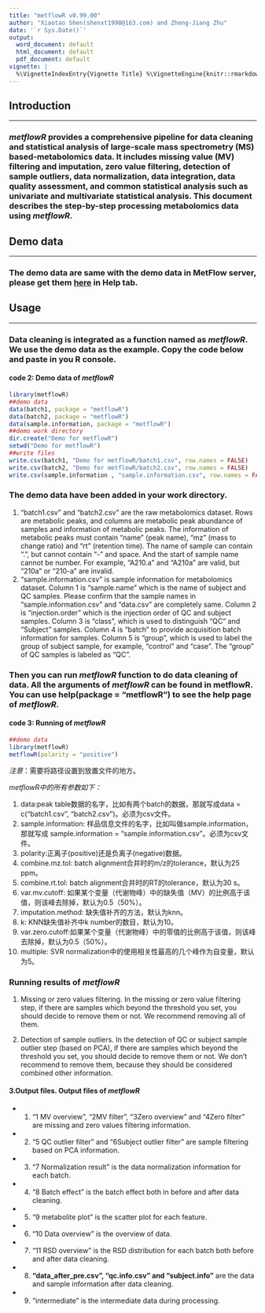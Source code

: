 ```yaml
---
title: "metflowR v0.99.00"
author: "Xiaotao Shen(shenxt1990@163.com) and Zheng-Jiang Zhu"
date: '`r Sys.Date()`'
output:
  word_document: default
  html_document: default
  pdf_document: default
vignette: |
  %\VignetteIndexEntry{Vignette Title} %\VignetteEngine{knitr::rmarkdown} %\VignetteEncoding{UTF-8}
---
```


## **Introduction**
******************************************

### *metflowR* provides a comprehensive pipeline for data cleaning and statistical analysis of large-scale mass spectrometry (MS) based-metabolomics data. It includes missing value (MV) filtering and imputation, zero value filtering, detection of sample outliers, data normalization, data integration, data quality assessment, and common statistical analysis such as univariate and multivariate statistical analysis. This document describes the step-by-step processing metabolomics data using *metflowR*.


## **Demo data**
******************************************

### The demo data are same with the demo data in MetFlow server, please get them [here](http://metflow.zhulab.cn/) in **Help** tab.


## **Usage**
******************************************

### Data cleaning is integrated as a function named as *metflowR*. We use the demo data as the example. Copy the code below and paste in you R console.

#### code 2: Demo data of *metflowR*
```r
library(metflowR)
##demo data
data(batch1, package = "metflowR")
data(batch2, package = "metflowR")
data(sample.information, package = "metflowR")
##demo work directory
dir.create("Demo for metflowR")
setwd("Demo for metflowR")
##write files
write.csv(batch1, "Demo for metflowR/batch1.csv", row.names = FALSE)
write.csv(batch2, "Demo for metflowR/batch2.csv", row.names = FALSE)
write.csv(sample.information , "sample.information.csv", row.names = FALSE)
```

### The demo data have been added in your work directory. 
1. "batch1.csv" and "batch2.csv" are the raw metabolomics dataset. Rows are metabolic peaks, and columns are metabolic peak abundance of samples and information of metabolic peaks. The information of metabolic peaks must contain "name" (peak name), "mz" (mass to change ratio) and "rt" (retention time). The name of sample can contain ".", but cannot contain "-" and space. And the start of sample name cannot be number. For example, "A210.a" and "A210a" are valid, but "210a" or "210-a" are invalid.
2. "sample.information.csv" is sample information for metabolomics dataset. Column 1 is "sample.name" which is the name of subject and QC samples. Please confirm that the sample names in "sample.information.csv" and "data.csv" are completely same. Column 2 is "injection.order" which is the injection order of QC and subject samples. Column 3 is "class", which is used to distinguish "QC" and "Subject" samples. Column 4 is "batch" to provide acquisition batch information for samples. Column 5 is "group", which is used to label the group of subject sample, for example, "control" and "case". The "group" of QC samples is labeled as "QC".

### Then you can run *metflowR* function to do data cleaning of data. All the arguments of *metflowR* can be found in metflowR. You can use help(package = "metflowR") to see the help page of *metflowR*.

#### code 3: Running of *metflowR*
```r
##demo data
library(metflowR)
metflowR(polarity = "positive")
```

*注意*：需要将路径设置到放置文件的地方。


*metflowR中的所有参数如下：*

1. data:peak table数据的名字，比如有两个batch的数据，那就写成data = c("batch1.csv", "batch2.csv")。必须为csv文件。
2. sample.information: 样品信息文件的名字，比如叫做sample.information，那就写成 sample.information = "sample.information.csv"。必须为csv文件。
3. polarity:正离子(positive)还是负离子(negative)数据。
4. combine.mz.tol: batch alignment合并时的m/z的tolerance，默认为25 ppm。
5. combine.rt.tol: batch alignment合并时的RT的tolerance，默认为30 s。
6. var.mv.cutoff: 如果某个变量（代谢物峰）中的缺失值（MV）的比例高于该值，则该峰去除掉，默认为0.5（50%）。
7. imputation.method: 缺失值补齐的方法，默认为knn。
8. k: KNN缺失值补齐中k number的数目，默认为10。
9. var.zero.cutoff:如果某个变量（代谢物峰）中的零值的比例高于该值，则该峰去除掉，默认为0.5（50%）。
10. multiple: SVR normalization中的使用相关性最高的几个峰作为自变量，默认为5。

### Running results of *metflowR*
1. Missing or zero values filtering. In the missing or zero value filtering step, if there are samples which beyond the threshold you set, you should decide to remove them or not. We recommend removing all of them.

2. Detection of sample outliers. In the detection of QC or subject sample outlier step (based on PCA), if there are samples which beyond the threshold you set, you should decide to remove them or not. We don't recommend to remove them, because they should be considered combined other information.

#### 3.Output files. Output files of *metflowR* 
* (1) "1 MV overview", "2MV filter", "3Zero overview" and "4Zero filter" are missing and zero values filtering information.
* (2) "5 QC outlier filter" and "6Subject outlier filter" are sample filtering based on PCA information.
* (3) "7 Normalization result" is the data normalization information for each batch.
* (4) "8 Batch effect" is the batch effect both in before and after data cleaning.
* (5) "9 metabolite plot" is the scatter plot for each feature.
* (6) "10 Data overview" is the overview of data.
* (7) "11 RSD overview" is the RSD distribution for each batch both before and after data cleaning.
* (8) **"data_after_pre.csv", "qc.info.csv" and "subject.info"** are the data and sample information after data cleaning.
* (9) "intermediate" is the intermediate data during processing.
